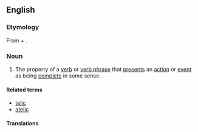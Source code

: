==English==
{{wikipedia}}
{{rfp|lang=en}}

===Etymology===
From {{term|telic}} + {{term|-ity}}.

===Noun===
{{en-noun|telicities}}

# {{context|linguistics|lang=en}} The property of a [[verb]] or [[verb phrase]] that [[present]]s an [[action]] or [[event]] as being [[complete]] in some sense.

====Related terms====
* [[telic]]
* [[atelic]]

====Translations====
{{trans-top|presenting an action or event as complete}}
{{trans-mid}}
{{trans-bottom}}
